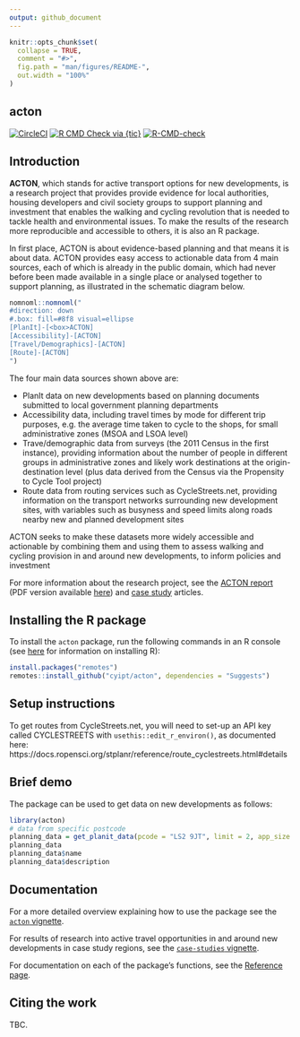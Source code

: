 ```yaml
---
output: github_document
---
```


<!-- README.md is generated from README.Rmd. Please edit that file -->

```r
knitr::opts_chunk$set(
  collapse = TRUE,
  comment = "#>",
  fig.path = "man/figures/README-",
  out.width = "100%"
)
```

## acton

<!-- badges: start -->
<!-- [![Travis build status](https://travis-ci.com/cyipt/acton.svg?branch=master)](https://travis-ci.com/cyipt/acton) -->
[![CircleCI](https://circleci.com/gh/cyipt/acton.svg?style=svg)](https://circleci.com/gh/cyipt/acton)
[![R CMD Check via {tic}](https://github.com/cyipt/acton/workflows/R%20CMD%20Check%20via%20%7Btic%7D/badge.svg)](https://github.com/cyipt/acton/actions)
[![R-CMD-check](https://github.com/cyipt/acton/workflows/R-CMD-check/badge.svg)](https://github.com/cyipt/acton/actions)
<!-- badges: end -->

## Introduction

**ACTON**, which stands for active transport options for new developments, is a research project that provides provide evidence for local authorities, housing developers and civil society groups to support planning and investment that enables the walking and cycling revolution that is needed to tackle health and environmental issues.
To make the results of the research more reproducible and accessible to others, it is also an R package.

In first place, ACTON is about evidence-based planning and that means it is about data.
ACTON provides easy access to actionable data from 4 main sources, each of which is already in the public domain, which had never before been made available in a single place or analysed together to support planning, as illustrated in the schematic diagram below.


```r
nomnoml::nomnoml("
#direction: down
#.box: fill=#8f8 visual=ellipse
[PlanIt]-[<box>ACTON]
[Accessibility]-[ACTON]
[Travel/Demographics]-[ACTON]
[Route]-[ACTON]
")
```

The four main data sources shown above are:

- PlanIt data on new developments based on planning documents submitted to local government planning departments
- Accessibility data, including travel times by mode for different trip purposes, e.g. the average time taken to cycle to the shops, for small administrative zones (MSOA and LSOA level)
- Trave/demographic data from surveys (the 2011 Census in the first instance), providing information about the number of people in different groups in administrative zones and likely work destinations at the origin-destination level (plus data derived from the Census via the Propensity to Cycle Tool project)
- Route data from routing services such as CycleStreets.net, providing information on the transport networks surrounding new development sites, with variables such as busyness and speed limits along roads nearby new and planned development sites

ACTON seeks to make these datasets more widely accessible and actionable by combining them and using them to assess walking and cycling provision in and around new developments, to inform policies and investment

For more information about the research project, see the [ACTON report](https://cyipt.github.io/acton/articles/the-acton-project.html) (PDF version available [here](https://github.com/cyipt/acton/files/4482361/the-acton-project.pdf)) and [case study](https://cyipt.github.io/acton/articles/case-studies.html) articles.

## Installing the R package

To install the `acton` package, run the following commands in an R console (see [here](https://docs.ropensci.org/stats19/articles/stats19-training-setup.html) for information on installing R):

```r
install.packages("remotes")
remotes::install_github("cyipt/acton", dependencies = "Suggests")
```

## Setup instructions

To get routes from CycleStreets.net, you will need to set-up an API key called CYCLESTREETS with `usethis::edit_r_environ()`, as documented here: https://docs.ropensci.org/stplanr/reference/route_cyclestreets.html#details

## Brief demo

The package can be used to get data on new developments as follows:

```r
library(acton)
# data from specific postcode
planning_data = get_planit_data(pcode = "LS2 9JT", limit = 2, app_size = "large")
planning_data
planning_data$name
planning_data$description
```

## Documentation

For a more detailed overview explaining how to use the package see the [`acton` vignette](https://cyipt.github.io/acton/articles/acton.html).

For results of research into active travel opportunities in and around new developments in case study regions, see the [`case-studies` vignette](https://cyipt.github.io/acton/articles/case-studies.html).

For documentation on each of the package's functions, see the [Reference page](https://cyipt.github.io/acton/reference/index.html).

## Citing the work

TBC.

